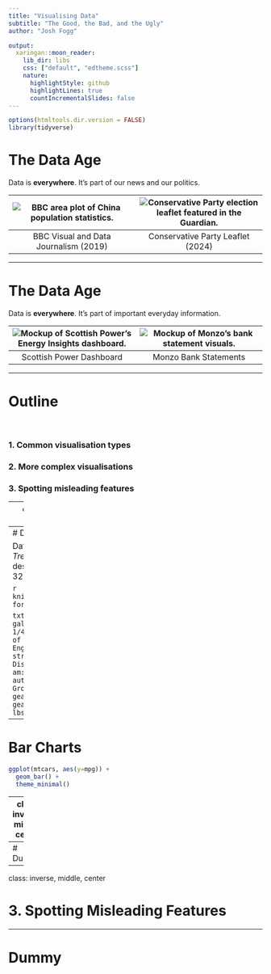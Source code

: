 ```yaml
---
title: "Visualising Data"
subtitle: "The Good, the Bad, and the Ugly"
author: "Josh Fogg"

output:
  xaringan::moon_reader:
    lib_dir: libs
    css: ["default", "edtheme.scss"]
    nature:
      highlightStyle: github
      highlightLines: true
      countIncrementalSlides: false
---
```


```r
options(htmltools.dir.version = FALSE)
library(tidyverse)
```

# The Data Age

Data is **everywhere**. It's part of our news and our politics.

|![BBC area plot of China population statistics.](examples/bbc-china.png)|![Conservative Party election leaflet featured in the Guardian.](examples/election.png)|
|:-:|:-:|
|BBC Visual and Data Journalism (2019)|Conservative Party Leaflet (2024)|

---

# The Data Age

Data is **everywhere**. It's part of important everyday information.

|![Mockup of Scottish Power's Energy Insights dashboard.](examples/power.png)|![Mockup of Monzo's bank statement visuals.](examples/monzo.jpeg)|
|:-:|:-:|
|Scottish Power Dashboard|Monzo Bank Statements|

---

# Outline

<br>

### 1. Common visualisation types
### 2. More complex visualisations
### 3. Spotting misleading features

---
class: inverse, middle, center

# 1. Common Visualisations

---
# Data Tables

Data from the 1974 _Motor Trend_ magazine, covering design and performance for 32 cars.

```r
knitr::kable(tail(mtcars), format = 'html')
```

```txt
mpg:  Miles (US) gallon             qsec: 1/4 mile time
cyl:  Number of cylinders           vs:   Engine (0 = V-shaped, 1 = straight)
disp: Displacement (cu.in.)         am:   Transmission (0 = automatic, 1 = manual)
hp:   Gross horsepower              gear: Number of forward gears
wt:   Weight (1000 lbs)
```
---
# Bar Charts

```r
ggplot(mtcars, aes(y=mpg)) +
  geom_bar() +
  theme_minimal()
```

---
class: inverse, middle, center

# 2. More Complex Visualisations

---
# Dummy

---
class: inverse, middle, center

# 3. Spotting Misleading Features

---
# Dummy

